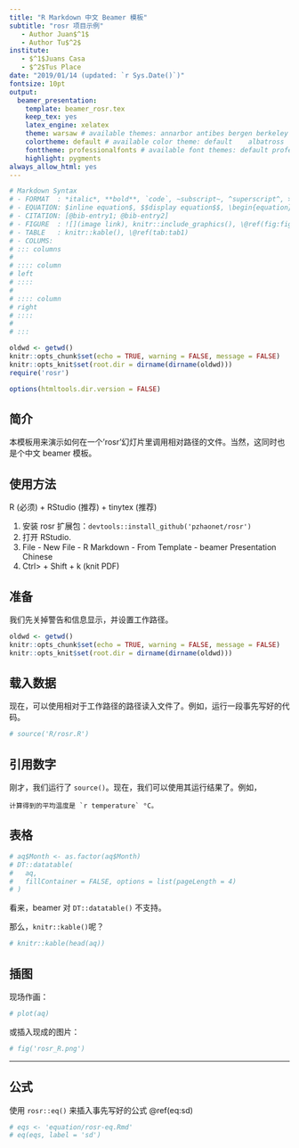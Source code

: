 ```yaml
---
title: "R Markdown 中文 Beamer 模板"
subtitle: "rosr 项目示例"
   - Author Juan$^1$
   - Author Tu$^2$
institute: 
   - $^1$Juans Casa
   - $^2$Tus Place
date: "2019/01/14 (updated: `r Sys.Date()`)"
fontsize: 10pt
output: 
  beamer_presentation: 
    template: beamer_rosr.tex
    keep_tex: yes
    latex_engine: xelatex
    theme: warsaw # available themes: annarbor antibes bergen berkeley berlin boadilla boxes cambridgeus copenhagen darmstadt default dresden frankfurt goettingen hannover ilmenau juanlespins luebeck madrid malmoe marburg montpellier paloalto pittsburgh rochester singapore szeged warsaw (see <https://hartwork.org/beamer-theme-matrix>) 
    colortheme: default # available color theme: default	albatross	beaver	beetle	crane	dolphin	dove	fly	lily	orchid	rose	seagull	seahorse	whale	wolverine.
    fonttheme: professionalfonts # available font themes: default professionalfonts serif structurebold structureitalicserif structuresmallcapsserif (see <http://deic.uab.es/~iblanes/beamer_gallery/index_by_font.html>)
    highlight: pygments
always_allow_html: yes
---
```


```r
# Markdown Syntax
# - FORMAT  : *italic*, **bold**, `code`, ~subscript~, ^superscript^, > quote, ^[footnote] # - [](hyperlink)
# - EQUATION: $inline equation$, $$display equation$$, \begin{equation} (\#eq:eq-label)\end(equation), \@ref(eq:eq-label)
# - CITATION: [@bib-entry1; @bib-entry2]
# - FIGURE  : ![](image link), knitr::include_graphics(), \@ref(fig:fig1)
# - TABLE   : knitr::kable(), \@ref(tab:tab1)
# - COLUMS: 
# ::: columns
# 
# :::: column
# left
# ::::
# 
# :::: column
# right
# ::::
# 
# :::
```

```r
oldwd <- getwd()
knitr::opts_chunk$set(echo = TRUE, warning = FALSE, message = FALSE) 
knitr::opts_knit$set(root.dir = dirname(dirname(oldwd)))
require('rosr')
```

```r
options(htmltools.dir.version = FALSE)
```

## 简介

本模板用来演示如何在一个'rosr'幻灯片里调用相对路径的文件。当然，这同时也是个中文 beamer 模板。

## 使用方法

R (必须) + RStudio (推荐) + tinytex (推荐)

1. 安装 rosr 扩展包：`devtools::install_github('pzhaonet/rosr')`
2. 打开 RStudio.
3. File - New File - R Markdown - From Template - beamer Presentation Chinese
4. Ctrl> + Shift + k (knit PDF)



## 准备

我们先关掉警告和信息显示，并设置工作路径。

```R
oldwd <- getwd()
knitr::opts_chunk$set(echo = TRUE, warning = FALSE, message = FALSE) 
knitr::opts_knit$set(root.dir = dirname(dirname(oldwd)))
```

## 载入数据

现在，可以使用相对于工作路径的路径读入文件了。例如，运行一段事先写好的代码。

```r
# source('R/rosr.R')
```

## 引用数字

刚才，我们运行了 `source()`。现在，我们可以使用其运行结果了。例如，

```
计算得到的平均温度是 `r temperature` °C。
```


## 表格

```r
# aq$Month <- as.factor(aq$Month)
# DT::datatable(
#   aq, 
#   fillContainer = FALSE, options = list(pageLength = 4)
# )
```

看来，beamer 对 `DT::datatable()` 不支持。

那么，`knitr::kable()`呢？

```r
# knitr::kable(head(aq))
```

## 插图

现场作画：

```r
# plot(aq)
```

或插入现成的图片：

```r
# fig('rosr_R.png')
```

---

## 公式

使用 `rosr::eq()` 来插入事先写好的公式 \@ref(eq:sd)

```r
# eqs <- 'equation/rosr-eq.Rmd'
# eq(eqs, label = 'sd')
```

